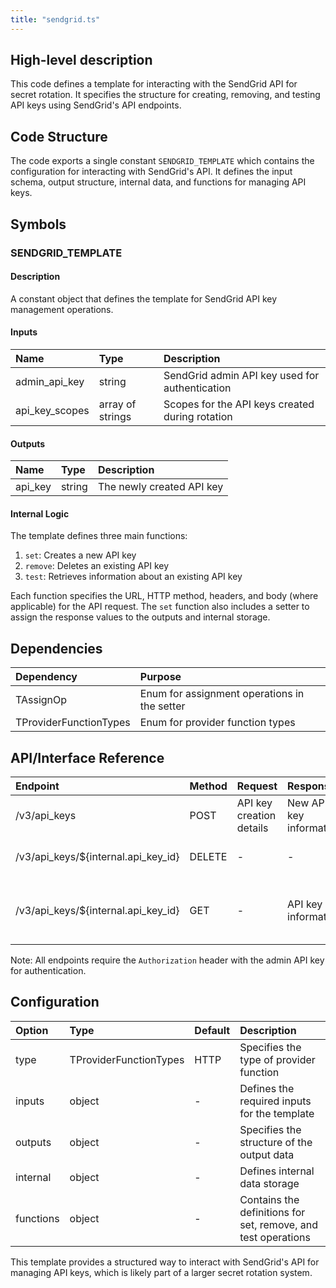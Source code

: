 ```yaml
---
title: "sendgrid.ts"
---
```


## High-level description
This code defines a template for interacting with the SendGrid API for secret rotation. It specifies the structure for creating, removing, and testing API keys using SendGrid's API endpoints.

## Code Structure
The code exports a single constant `SENDGRID_TEMPLATE` which contains the configuration for interacting with SendGrid's API. It defines the input schema, output structure, internal data, and functions for managing API keys.

## Symbols

### SENDGRID_TEMPLATE
#### Description
A constant object that defines the template for SendGrid API key management operations.

#### Inputs
| Name | Type | Description |
|:-----|:-----|:------------|
| admin_api_key | string | SendGrid admin API key used for authentication |
| api_key_scopes | array of strings | Scopes for the API keys created during rotation |

#### Outputs
| Name | Type | Description |
|:-----|:-----|:------------|
| api_key | string | The newly created API key |

#### Internal Logic
The template defines three main functions:
1. `set`: Creates a new API key
2. `remove`: Deletes an existing API key
3. `test`: Retrieves information about an existing API key

Each function specifies the URL, HTTP method, headers, and body (where applicable) for the API request. The `set` function also includes a setter to assign the response values to the outputs and internal storage.

## Dependencies
| Dependency | Purpose |
|:-----------|:--------|
| TAssignOp | Enum for assignment operations in the setter |
| TProviderFunctionTypes | Enum for provider function types |

## API/Interface Reference
| Endpoint | Method | Request | Response | Description |
|:---------|:-------|:--------|:---------|:------------|
| /v3/api_keys | POST | API key creation details | New API key information | Creates a new API key |
| /v3/api_keys/${internal.api_key_id} | DELETE | - | - | Deletes an existing API key |
| /v3/api_keys/${internal.api_key_id} | GET | - | API key information | Retrieves information about an existing API key |

Note: All endpoints require the `Authorization` header with the admin API key for authentication.

## Configuration
| Option | Type | Default | Description |
|:-------|:-----|:--------|:------------|
| type | TProviderFunctionTypes | HTTP | Specifies the type of provider function |
| inputs | object | - | Defines the required inputs for the template |
| outputs | object | - | Specifies the structure of the output data |
| internal | object | - | Defines internal data storage |
| functions | object | - | Contains the definitions for set, remove, and test operations |

This template provides a structured way to interact with SendGrid's API for managing API keys, which is likely part of a larger secret rotation system.